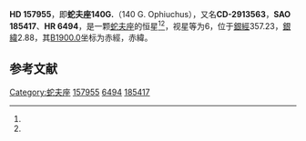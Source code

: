 {{Starbox begin
| name = HD 157955
}}
{{Starbox observe
| epoch = [[J2000.0|J2000.0]]
| constell = [[蛇夫座|蛇夫座]]<ref name=SIMBAD>{{cite web
 | url=http://simbad.u-strasbg.fr/simbad/sim-id?Ident=HR+6494
 | title=Pulsating variable Star
 | publisher=Centre de Données astronomiques de Strasbourg
 | work=SIMBAD
 | accessdate=2012-07-13
 | archive-date=2019-09-01
 | archive-url=https://web.archive.org/web/20190901110725/http://simbad.u-strasbg.fr/simbad/sim-id?Ident=HR+6494
 | dead-url=no
 }}</ref><ref name=DATA>{{cite web
 | url=http://vizier.u-strasbg.fr/viz-bin/VizieR-5?-out.add=.&-source=5050&-corr=PK=HR&-out.max=9999&HR=6494
 | title=VizieR Detailed Page
 | accessdate=2012-07-13
 | archive-date=2016-03-04
 | archive-url=https://web.archive.org/web/20160304212643/http://vizier.u-strasbg.fr/viz-bin/VizieR-5?-out.add=.&-source=5050&-corr=PK=HR&-out.max=9999&HR=6494
 | dead-url=no
 }}</ref>
| 星官 = 
| ra = {{RA|17|27|37.5}}<ref name=SIMBAD /><ref name=DATA />
| dec = {{DEC|-29|43|28}}<ref name=SIMBAD /><ref name=DATA />
| appmag_v = 6<ref name=SIMBAD /><ref name=DATA />
}}
{{Starbox character
| class = B9IV<ref name=SIMBAD /><ref name=DATA />
| b-v = 0<ref name=SIMBAD /><ref name=DATA />
| u-b = <ref name=SIMBAD /><ref name=DATA />
| r-i = <ref name=SIMBAD /><ref name=DATA />
| variable = 
}}
{{Starbox astrometry
| radial_v = 
| prop_mo_ra = -21
| parallax = 
| p_error = 
}}
{{Starbox catalog
| names =CD-2913563，[[SAO星表|SAO]] 185417，[[HD星表|HD]] 157955，[[HR星表|HR]] 6494}}
{{Starbox reference |Simbad=HR+6494}}
{{Starbox end}}

'''HD 157955'''，即'''蛇夫座140G.'''（140 G. Ophiuchus），又名'''CD-2913563'''，'''SAO 185417'''、'''HR 6494'''，是一颗[[蛇夫座|蛇夫座]]的恒星<ref name=SIMBAD /><ref name=DATA />，视星等为6，位于[[銀道座標系|銀經]]357.23，[[銀道座標系|銀緯]]2.88，其[[B1900.0|B1900.0]]坐标为赤經{{RA|17|21|14.9}}，赤緯{{DEC|-29|2.88|16}}。

== 参考文献 ==
{{reflist}}

{{star-stub}}
{{蛇夫座恒星}}
{{星官|糠|1|1}}

[[Category:蛇夫座|Category:蛇夫座]]
[[Category:HD和HDE天體|157955]]
[[Category:HR天體|6494]]
[[Category:SAO天體|185417]]